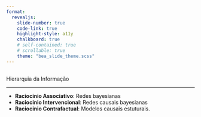 ```yaml
---
format: 
  revealjs:
    slide-number: true
    code-link: true
    highlight-style: a11y
    chalkboard: true
    # self-contained: true
    # scrollable: true
    theme: "bea_slide_theme.scss"
---
```


##  {#hierarquia data-menu-title="Hierarquia de informação"}

[Hierarquia da Informação]{.slide-title}

<hr>

- **Raciocinio Associativo**: Redes bayesianas
- **Raciocinio Intervencional**: Redes causais bayesianas
- **Raciocinio Contrafactual**: Modelos causais estuturais.
